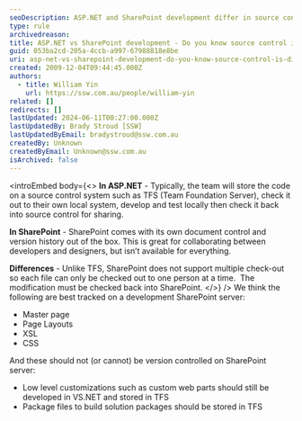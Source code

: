```yaml
---
seoDescription: ASP.NET and SharePoint development differ in source control systems, with ASP.NET typically using TFS for code management and SharePoint utilizing its own document control and version history.
type: rule
archivedreason:
title: ASP.NET vs SharePoint development - Do you know source control is different?
guid: 053ba2cd-205a-4ccb-a997-67988818e8be
uri: asp-net-vs-sharepoint-development-do-you-know-source-control-is-different
created: 2009-12-04T09:44:45.000Z
authors:
  - title: William Yin
    url: https://ssw.com.au/people/william-yin
related: []
redirects: []
lastUpdated: 2024-06-11T00:27:00.000Z
lastUpdatedBy: Brady Stroud [SSW]
lastUpdatedByEmail: bradystroud@ssw.com.au
createdBy: Unknown
createdByEmail: Unknown@ssw.com.au
isArchived: false
---
```


<introEmbed
  body={<>
**In ASP.NET** - Typically, the team will store the code on a source control system such as TFS (Team Foundation Server), check it out to their own local system, develop and test locally then check it back into source control for sharing.

**In SharePoint** - SharePoint comes with its own document control and version history out of the box. This is great for collaborating between developers and designers, but isn’t available for everything.

**Differences** - Unlike TFS, SharePoint does not support multiple check-out so each file can only be checked out to one person at a time.  The modification must be checked back into SharePoint.
  </>}
/>
We think the following are best tracked on a development SharePoint server:

* Master page
* Page Layouts
* XSL
* CSS

And these should not (or cannot) be version controlled on SharePoint server:

* Low level customizations such as custom web parts should still be developed in VS.NET and stored in TFS
* Package files to build solution packages should be stored in TFS
